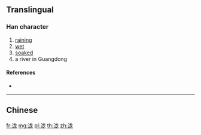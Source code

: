 {{character info/new}}
{{also|瀧|滝}}
==Translingual==
{{Han simplified forms|瀧|滝|泷}}
===Han character===
{{Han char|rn=85|rad=水|as=05|sn=8|four=|canj=EIKP|ids=⿰氵龙}}

# [[raining]]
# [[wet]]
# [[soaked]]
# a river in Guangdong

====References====
* {{Han ref|kx=0619.121|hdz=31583.020|uh=6CF7|ud=27895}}

----

==Chinese==
{{zh-see|瀧}}

[[fr:泷]]
[[mg:泷]]
[[pl:泷]]
[[th:泷]]
[[zh:泷]]